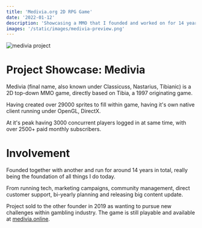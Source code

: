 ```yaml
---
title: 'Medivia.org 2D RPG Game'
date: '2022-01-12'
description: 'Showcasing a MMO that I founded and worked on for 14 years before moving to casino industry.'
images: '/static/images/medivia-preview.png'
---
```


![medivia project](/static/images/medivia.jpg.png)

# Project Showcase: Medivia

Medivia (final name, also known under Classicuss, Nastarius, Tibianic) is a 2D top-down MMO game, directly based on Tibia, a 1997 originating game.

Having created over 29000 sprites to fill within game, having it's own native client running under OpenGL, DirectX.

At it's peak having 3000 concurrent players logged in at same time, with over 2500+ paid monthly subscribers.

# Involvement

Founded together with another and run for around 14 years in total, really being the foundation of all things I do today.

From running tech, marketing campaigns, community management, direct customer support, bi-yearly planning and releasing big content update.

Project sold to the other founder in 2019 as wanting to pursue new challenges within gambling industry. The game is still playable and available at [medivia.online](https://www.medivia.online).